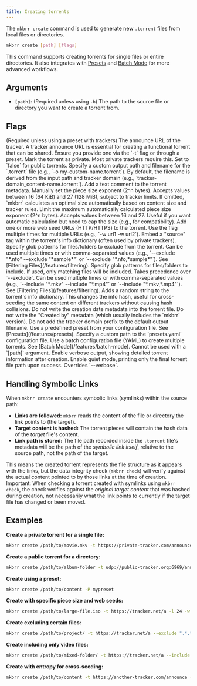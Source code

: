 ```yaml
---
title: Creating torrents
---
```


The `mkbrr create` command is used to generate new `.torrent` files from local files or directories.

```bash
mkbrr create [path] [flags]
```

This command supports creating torrents for single files or entire directories. It also integrates with [Presets](/features/presets) and [Batch Mode](/features/batch-mode) for more advanced workflows.

## Arguments

-   `[path]`: (Required unless using `-b`) The path to the source file or directory you want to create a torrent from.

## Flags

<ParamField path="--tracker, -t" type="string">
  (Required unless using a preset with trackers) The announce URL of the tracker.
</ParamField>
<Warning>
  A tracker announce URL is essential for creating a functional torrent that can be shared. Ensure you provide one via the `-t` flag or through a preset.
</Warning>

<ParamField path="--private, -p" type="boolean" default="true">
  Mark the torrent as private. Most private trackers require this. Set to `false` for public torrents.
</ParamField>

<ParamField path="--output, -o" type="string">
  Specify a custom output path and filename for the `.torrent` file (e.g., `-o my-custom-name.torrent`).
  By default, the filename is derived from the input path and tracker domain (e.g., `tracker-domain_content-name.torrent`).
</ParamField>

<ParamField path="--comment, -c" type="string">
  Add a text comment to the torrent metadata.
</ParamField>

<ParamField path="--piece-length, -l" type="integer">
  Manually set the piece size exponent (2^n bytes). Accepts values between 16 (64 KiB) and 27 (128 MiB), subject to tracker limits. If omitted, `mkbrr` calculates an optimal size automatically based on content size and tracker rules.
</ParamField>

<ParamField path="--max-piece-length, -m" type="integer">
  Limit the maximum automatically calculated piece size exponent (2^n bytes). Accepts values between 16 and 27. Useful if you want automatic calculation but need to cap the size (e.g., for compatibility).
</ParamField>

<ParamField path="--web-seed, -w" type="string[]">
  Add one or more web seed URLs (HTTP/HTTPS) to the torrent. Use the flag multiple times for multiple URLs (e.g., `-w url1 -w url2`).
</ParamField>

<ParamField path="--source, -s" type="string">
  Embed a "source" tag within the torrent's info dictionary (often used by private trackers).
</ParamField>

<ParamField path="--exclude" type="string[]">
  Specify glob patterns for files/folders to exclude from the torrent. Can be used multiple times or with comma-separated values (e.g., `--exclude "*.nfo" --exclude "*sample*"` or `--exclude "*.nfo,*sample*"`). See [Filtering Files](/features/filtering).
</ParamField>

<ParamField path="--include" type="string[]">
  Specify glob patterns for files/folders to include. If used, only matching files will be included. Takes precedence over `--exclude`. Can be used multiple times or with comma-separated values (e.g., `--include "*.mkv" --include "*.mp4"` or `--include "*.mkv,*.mp4"`). See [Filtering Files](/features/filtering).
</ParamField>

<ParamField path="--entropy, -e" type="boolean" default="false">
  Adds a random string to the torrent's info dictionary. This changes the info hash, useful for cross-seeding the same content on different trackers without causing hash collisions.
</ParamField>

<ParamField path="--no-date, -d" type="boolean" default="false">
  Do not write the creation date metadata into the torrent file.
</ParamField>

<ParamField path="--no-creator" type="boolean" default="false">
  Do not write the "Created by" metadata (which usually includes the `mkbrr` version).
</ParamField>

<ParamField path="--skip-prefix" type="boolean" default="false">
  Do not add the tracker domain prefix to the default output filename.
</ParamField>

<ParamField path="--preset, -P" type="string">
  Use a predefined preset from your configuration file. See [Presets](/features/presets).
</ParamField>

<ParamField path="--preset-file" type="string">
  Specify a custom path to the `presets.yaml` configuration file.
</ParamField>

<ParamField path="--batch, -b" type="string">
  Use a batch configuration file (YAML) to create multiple torrents. See [Batch Mode](/features/batch-mode). Cannot be used with a `[path]` argument.
</ParamField>

<ParamField path="--verbose, -v" type="boolean" default="false">
  Enable verbose output, showing detailed torrent information after creation.
</ParamField>

<ParamField path="--quiet" type="boolean" default="false">
  Enable quiet mode, printing only the final torrent file path upon success. Overrides `--verbose`.
</ParamField>

## Handling Symbolic Links

When `mkbrr create` encounters symbolic links (symlinks) within the source path:

-   **Links are followed:** `mkbrr` reads the content of the file or directory the link points to (the target).
-   **Target content is hashed:** The torrent pieces will contain the hash data of the *target* file's content.
-   **Link path is stored:** The file path recorded inside the `.torrent` file's metadata will be the path of the *symbolic link itself*, relative to the source path, not the path of the target.

This means the created torrent represents the file structure as it appears with the links, but the data integrity check (`mkbrr check`) will verify against the actual content pointed to by those links at the time of creation.
<Warning>
Important: When checking a torrent created with symlinks using `mkbrr check`, the check verifies against the *original target content* that was hashed during creation, not necessarily what the link points to currently if the target file has changed or been moved.
</Warning>

## Examples

**Create a private torrent for a single file:**
```bash
mkbrr create /path/to/movie.mkv -t https://private-tracker.com/announce -s "MyTracker"
```

**Create a public torrent for a directory:**
```bash
mkbrr create /path/to/album-folder -t udp://public-tracker.org:6969/announce --private=false -c "Awesome Album"
```

**Create using a preset:**
```bash
mkbrr create /path/to/content -P mypreset
```

**Create with specific piece size and web seeds:**
```bash
mkbrr create /path/to/large-file.iso -t https://tracker.net/a -l 24 -w http://seed.example.com/large-file.iso
```

**Create excluding certain files:**
```bash
mkbrr create /path/to/project/ -t https://tracker.net/a --exclude ".*,*.tmp,node_modules"
```

**Create including only video files:**
```bash
mkbrr create /path/to/mixed-folder/ -t https://tracker.net/a --include "*.mkv,*.mp4,*.avi"
```

**Create with entropy for cross-seeding:**
```bash
mkbrr create /path/to/content -t https://another-tracker.com/announce -e
